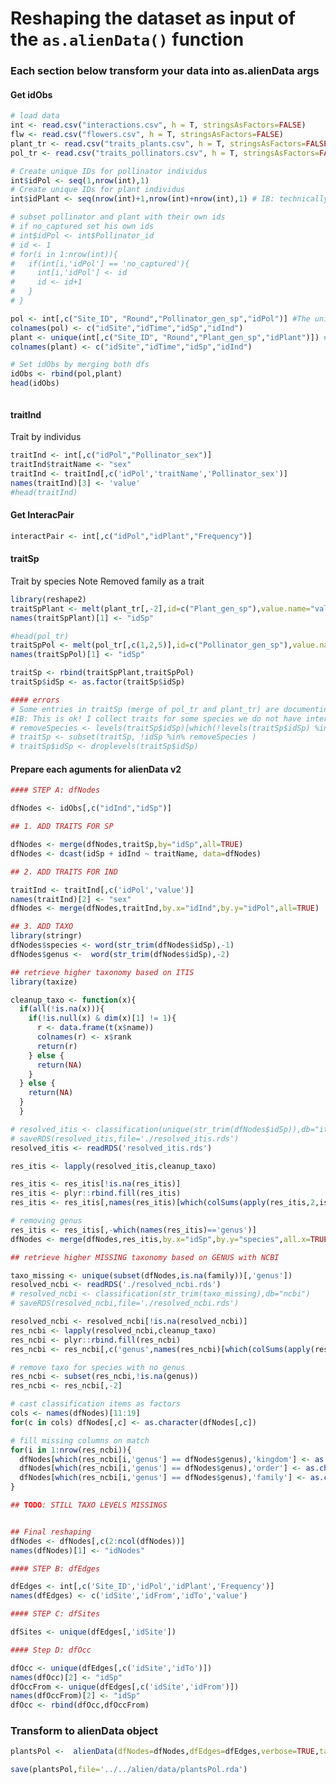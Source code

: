 # Reshaping the dataset as input of the `as.alienData()` function

### Each section below transform your data into as.alienData args

#### Get idObs

```r
# load data
int <- read.csv("interactions.csv", h = T, stringsAsFactors=FALSE)
flw <- read.csv("flowers.csv", h = T, stringsAsFactors=FALSE)
plant_tr <- read.csv("traits_plants.csv", h = T, stringsAsFactors=FALSE)
pol_tr <- read.csv("traits_pollinators.csv", h = T, stringsAsFactors=FALSE)

# Create unique IDs for pollinator individus
int$idPol <- seq(1,nrow(int),1)
# Create unique IDs for plant individus
int$idPlant <- seq(nrow(int)+1,nrow(int)+nrow(int),1) # IB: technically, some individus will be repeated, although there is not way to know. Good for now

# subset pollinator and plant with their own ids
# if no_captured set his own ids
# int$idPol <- int$Pollinator_id
# id <- 1
# for(i in 1:nrow(int)){
#   if(int[i,'idPol'] == 'no_captured'){
#     int[i,'idPol'] <- id
#     id <- id+1
#   }
# }

pol <- int[,c("Site_ID", "Round","Pollinator_gen_sp","idPol")] #The unique is unececsary here, right? SV: yes
colnames(pol) <- c("idSite","idTime","idSp","idInd")
plant <- unique(int[,c("Site_ID", "Round","Plant_gen_sp","idPlant")]) #idem
colnames(plant) <- c("idSite","idTime","idSp","idInd")

# Set idObs by merging both dfs
idObs <- rbind(pol,plant)
head(idObs)



```

#### traitInd

Trait by individus

```r
traitInd <- int[,c("idPol","Pollinator_sex")]
traitInd$traitName <- "sex"
traitInd <- traitInd[,c('idPol','traitName','Pollinator_sex')]
names(traitInd)[3] <- 'value'
#head(traitInd)
```

#### Get InteracPair

```r
interactPair <- int[,c("idPol","idPlant","Frequency")]
```

#### traitSp

Trait by species
Note Removed family as a trait

```r
library(reshape2)
traitSpPlant <- melt(plant_tr[,-2],id=c("Plant_gen_sp"),value.name="value",variable.name="traitName")
names(traitSpPlant)[1] <- "idSp"

#head(pol_tr)
traitSpPol <- melt(pol_tr[,c(1,2,5)],id=c("Pollinator_gen_sp"),value.name="value",variable.name="traitName") #I also remove order
names(traitSpPol)[1] <- "idSp"

traitSp <- rbind(traitSpPlant,traitSpPol)
traitSp$idSp <- as.factor(traitSp$idSp)

#### errors
# Some entries in traitSp (merge of pol_tr and plant_tr) are documenting species which are not present in `ìnt`, the interaction pairwise data.frame.
#IB: This is ok! I collect traits for some species we do not have interactions.
# removeSpecies <- levels(traitSp$idSp)[which(!levels(traitSp$idSp) %in% levels(idObs$idSp))]
# traitSp <- subset(traitSp, !idSp %in% removeSpecies )
# traitSp$idSp <- droplevels(traitSp$idSp)
```

#### Prepare each aguments for alienData v2

```r

#### STEP A: dfNodes

dfNodes <- idObs[,c("idInd","idSp")]

## 1. ADD TRAITS FOR SP

dfNodes <- merge(dfNodes,traitSp,by="idSp",all=TRUE)
dfNodes <- dcast(idSp + idInd ~ traitName, data=dfNodes)

## 2. ADD TRAITS FOR IND

traitInd <- traitInd[,c('idPol','value')]
names(traitInd)[2] <- "sex"
dfNodes <- merge(dfNodes,traitInd,by.x="idInd",by.y="idPol",all=TRUE)

## 3. ADD TAXO
library(stringr)
dfNodes$species <- word(str_trim(dfNodes$idSp),-1)
dfNodes$genus <-  word(str_trim(dfNodes$idSp),-2)

## retrieve higher taxonomy based on ITIS
library(taxize)

cleanup_taxo <- function(x){
  if(all(!is.na(x))){
    if(!is.null(x) & dim(x)[1] != 1){
      r <- data.frame(t(x$name))
      colnames(r) <- x$rank
      return(r)
    } else {
      return(NA)
    }
  } else {
    return(NA)
  }
  }

# resolved_itis <- classification(unique(str_trim(dfNodes$idSp)),db="itis")
# saveRDS(resolved_itis,file='./resolved_itis.rds')
resolved_itis <- readRDS('resolved_itis.rds')

res_itis <- lapply(resolved_itis,cleanup_taxo)

res_itis <- res_itis[!is.na(res_itis)]
res_itis <- plyr::rbind.fill(res_itis)
res_itis <- res_itis[,names(res_itis)[which(colSums(apply(res_itis,2,is.na))==0)]]

# removing genus
res_itis <- res_itis[,-which(names(res_itis)=='genus')]
dfNodes <- merge(dfNodes,res_itis,by.x="idSp",by.y="species",all.x=TRUE)

## retrieve higher MISSING taxonomy based on GENUS with NCBI

taxo_missing <- unique(subset(dfNodes,is.na(family))[,'genus'])
resolved_ncbi <- readRDS('./resolved_ncbi.rds')
# resolved_ncbi <- classification(str_trim(taxo_missing),db="ncbi")
# saveRDS(resolved_ncbi,file='./resolved_ncbi.rds')

resolved_ncbi <- resolved_ncbi[!is.na(resolved_ncbi)]
res_ncbi <- lapply(resolved_ncbi,cleanup_taxo)
res_ncbi <- plyr::rbind.fill(res_ncbi)
res_ncbi <- res_ncbi[,c('genus',names(res_ncbi)[which(colSums(apply(res_ncbi,2,is.na))==0)])]

# remove taxo for species with no genus
res_ncbi <- subset(res_ncbi,!is.na(genus))
res_ncbi <- res_ncbi[,-2]

# cast classification items as factors
cols <- names(dfNodes)[11:19]
for(c in cols) dfNodes[,c] <- as.character(dfNodes[,c])

# fill missing columns on match
for(i in 1:nrow(res_ncbi)){
  dfNodes[which(res_ncbi[i,'genus'] == dfNodes$genus),'kingdom'] <- as.character(res_ncbi[i,'kingdom'])
  dfNodes[which(res_ncbi[i,'genus'] == dfNodes$genus),'order'] <- as.character(res_ncbi[i,'order'])
  dfNodes[which(res_ncbi[i,'genus'] == dfNodes$genus),'family'] <- as.character(res_ncbi[i,'family'])
}

## TODO: STILL TAXO LEVELS MISSINGS


## Final reshaping
dfNodes <- dfNodes[,c(2:ncol(dfNodes))]
names(dfNodes)[1] <- "idNodes"

#### STEP B: dfEdges

dfEdges <- int[,c('Site_ID','idPol','idPlant','Frequency')]
names(dfEdges) <- c('idSite','idFrom','idTo','value')

#### STEP C: dfSites

dfSites <- unique(dfEdges[,'idSite'])

#### Step D: dfOcc

dfOcc <- unique(dfEdges[,c('idSite','idTo')])
names(dfOcc)[2] <- "idSp"
dfOccFrom <- unique(dfEdges[,c('idSite','idFrom')])
names(dfOccFrom)[2] <- "idSp"
dfOcc <- rbind(dfOcc,dfOccFrom)

```

### Transform to alienData object

```r
plantsPol <-  alienData(dfNodes=dfNodes,dfEdges=dfEdges,verbose=TRUE,taxo=c('kingdom','class','order','family','genus','species'),trait=c('flower_morphology','flower_form','nectar_tube_diameter_mm','nectar_tube_depth_mm','IT','tongue_length','sex'))

save(plantsPol,file='../../alien/data/plantsPol.rda')

```
